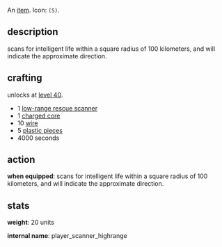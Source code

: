 {{FixTitle}}
An [[items|item]]. Icon: <code><nowiki>(S)</nowiki></code>.

== description ==

scans for intelligent life within a square radius of 100 kilometers, and will indicate the approximate direction.

== crafting ==

unlocks at [[level 40]].

* 1 [[low-range rescue scanner]]
* 1 [[charged core]]
* 10 [[wire]]
* 5 [[plastic pieces]]
* 4000 seconds

== action ==

'''when equipped''': scans for intelligent life within a square radius of 100 kilometers, and will indicate the approximate direction.

== stats ==

'''weight''': 20 units

'''internal name''': player_scanner_highrange